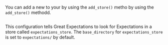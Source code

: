 
You can add a new <TechnicalTag tag="expectation_store" text="Expectation Store" /> to your <TechnicalTag tag="data_context" text="Data Context" /> by using the `add_store()` metho by using the `add_store()` methodd.

```python name="tests/integration/docusaurus/deployment_patterns/aws_cloud_storage_pandas.py add_expectation_store"
```

This configuration tells Great Expectations to look for Expectations in a store called ``expectations_store``. The ``base_directory`` for ``expectations_store`` is set to ``expectations/`` by default.